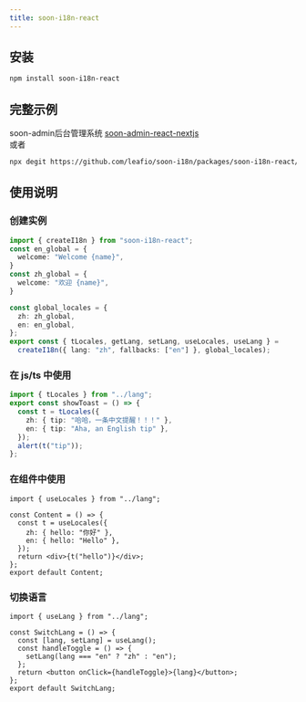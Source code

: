```yaml
---
title: soon-i18n-react
---
```


## 安装

```bash
npm install soon-i18n-react
```

## 完整示例

soon-admin后台管理系统 [soon-admin-react-nextjs](https://github.com/leafio/soon-admin-react-nextjs)  
或者

```bash
npx degit https://github.com/leafio/soon-i18n/packages/soon-i18n-react/demo
```

## 使用说明

### 创建实例

```ts
import { createI18n } from "soon-i18n-react";
const en_global = {
  welcome: "Welcome {name}",
} 
const zh_global = {
  welcome: "欢迎 {name}",
} 

const global_locales = {
  zh: zh_global,
  en: en_global,
};
export const { tLocales, getLang, setLang, useLocales, useLang } =
  createI18n({ lang: "zh", fallbacks: ["en"] }, global_locales);
```

### 在 js/ts 中使用

```ts
import { tLocales } from "../lang";
export const showToast = () => {
  const t = tLocales({
    zh: { tip: "哈哈，一条中文提醒！！！" },
    en: { tip: "Aha, an English tip" },
  });
  alert(t("tip"));
};
```

### 在组件中使用

```tsx
import { useLocales } from "../lang";

const Content = () => {
  const t = useLocales({
    zh: { hello: "你好" },
    en: { hello: "Hello" },
  });
  return <div>{t("hello")}</div>;
};
export default Content;
```

### 切换语言

```tsx
import { useLang } from "../lang";

const SwitchLang = () => {
  const [lang, setLang] = useLang();
  const handleToggle = () => {
    setLang(lang === "en" ? "zh" : "en");
  };
  return <button onClick={handleToggle}>{lang}</button>;
};
export default SwitchLang;
```
